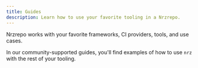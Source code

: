 ```yaml
---
title: Guides
description: Learn how to use your favorite tooling in a Nrzrepo.
---
```



Nrzrepo works with your favorite frameworks, CI providers, tools, and use cases.

In our community-supported guides, you'll find examples of how to use `nrz` with the rest of your tooling.

<Cards>
<Card
  title="Frameworks"
  description="Integrate frameworks into your Nrzrepo"
  href="/repo/docs/guides/frameworks"
/>
<Card
  title="Continuous Integration"
  description="Use Nrzrepo with your CI"
  href="/repo/docs/guides/ci-vendors"
/>

<Card
  title="Tools"
  description="Bring your favorite tooling"
  href="/repo/docs/guides/tools"
/>

<Card
  title="Single-package workspaces"
  description="Integrate with a standalone application"
  href="/repo/docs/guides/single-package-workspaces"
/>

<Card
  title="Generating code"
  description="Create new code fast"
  href="/repo/docs/guides/generating-code"
/>

<Card
  title="Skipping tasks"
  description="Go fast by doing nothing"
  href="/repo/docs/guides/skipping-tasks"
/>

<Card
  title="Publishing packages"
  description="Use your packages outside of your Nrzrepo"
  href="/repo/docs/guides/publishing-libraries"
/>

<Card
  title="Handling platforms"
  description="OS, Node.js version, and other factors"
  href=""
/>

<Card
  title="Multi-language support"
  description="Many languages, one repository"
  href="/repo/docs/guides/multi-language"
/>
</Cards>
